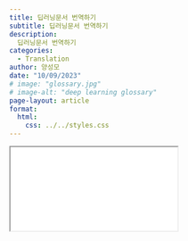 ```yaml
---
title: 딥러닝문서 번역하기
subtitle: 딥러닝문서 번역하기
description:
  딥러닝문서 번역하기
categories:
  - Translation
author: 양성모
date: "10/09/2023"
# image: "glossary.jpg"
# image-alt: "deep learning glossary"
page-layout: article
format:
  html:
    css: ../../styles.css
---
```



<iframe class="slide-deck" src="../../../slideshelf/deeplearning-translation/index.html" title="Day 1A Slides">
</iframe>



